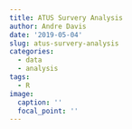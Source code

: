 ```yaml
---
title: ATUS Survery Analysis
author: Andre Davis
date: '2019-05-04'
slug: atus-survery-analysis
categories:
  - data
  - analysis
tags:
  - R
image:
  caption: ''
  focal_point: ''
---
```

